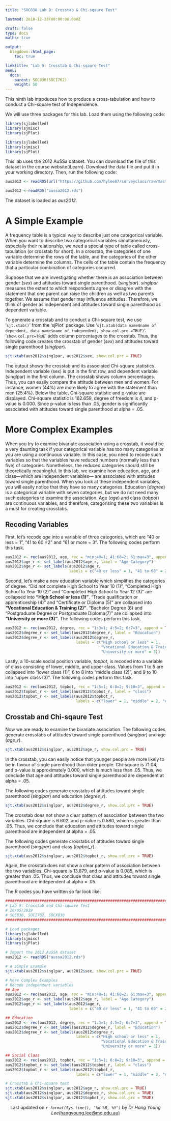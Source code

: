 ```yaml
---
title: "SOC830 Lab 9: Crosstab & Chi-sqaure Test"

lastmod: 2018-12-28T00:00:00.000Z

draft: false
type: docs
maths: true

output:
  blogdown::html_page:
    toc: true

linktitle: "Lab 9: Crosstab & Chi-sqaure Test"
menu:
  docs:
    parent: SOC830(SOCI702)
    weight: 50
---
```

This ninth lab introduces how to produce a cross-tabulation and how to conduct a Chi-square test of Independence.

We will use three packages for this lab. Load them using the following code:
  
```r
library(sjlabelled)
library(sjmisc)
library(sjPlot)
```

```r
library(sjlabelled)
library(sjmisc)
library(sjPlot)
```

This lab uses the 2012 AuSSa dataset. You can download the file of this dataset in the course website(iLearn). Download the data file and put it in your working directory. Then, run the following code: 

```r
aus2012 <- readRDS(url("https://github.com/hylee87/surveyclass/raw/master/data/aussa2012.rds"))
```
```r
aus2012 <-readRDS("aussa2012.rds")
```

The dataset is loaded as _aus2012_.

# A Simple Example
A frequency table is a typical way to describe just one categorical variable. When you want to describe two categorical variables simultaneously, especially their relationship, we need a special type of table called cross-tabulation (or crosstab for short). In a crosstab, the categories of one variable determine the rows of the table, and the categories of the other variable determine the columns. The cells of the table contain the frequency that a particular combination of categories occurred.

Suppose that we are investigating whether there is an association between gender (*sex*) and attitudes toward single parenthood. (*singlpar*). *singlpar* measures the extent to which respondents agree or disagree with the statement that one parent can raise the children as well as two parents together. We assume that gender may influence attitudes. Therefore, we think of gender as independent and attitudes toward single parenthood as dependent variable.

To generate a crosstab and to conduct a Chi-square test, we use ‘`sjt.xtab()`’ from the ‘sjPlot’ package. Use ‘`sjt.xtab(data name$name of dependent, data name$name of independent, show.col.prc =TRUE)`’. ‘`show.col.prc=TRUE`’ adds column percentages to the crosstab. Thus, the following code creates the crosstab of gender (*sex*) and attitudes toward single parenthood (*singlpar*).

```r
sjt.xtab(aus2012$singlpar, aus2012$sex, show.col.prc = TRUE)
```

The output shows the crosstab and its associated Chi-square statistics. Independent variable (sex) is put in the first row, and dependent variable (singlpar) in the first column. The crosstab shows column percentages. Thus, you can easily compare the attitude between men and women. For instance, women (44%) are more likely to agree with the statement than men (25.4%). 
Below the table, Chi-square statistic and p-value are displayed. Chi-square statistic is 162.659, degree of freedom is 4, and p-value is 0.000. Since p-value is less than .05, gender is significantly associated with attitudes toward single parenthood at alpha = .05.

# More Complex Examples
When you try to examine bivariate association using a crosstab, it would be a very daunting task if your categorical variable has too many categories or you are using a continuous variable. In this case, you need to recode such variables so that the variables have reduced numbers (normally less than five) of categories. Nonetheless, the reduced categories should still be theoretically meaningful. 
In this lab, we examine how education, age, and class—which are independent variables— are associated with attitudes toward single parenthood. When you look at these independent variables, you will easily notice that they have so many categories. Education (*degree*) is a categorical variable with seven categories, but we do not need many such categories to examine the association. Age (*age*) and class (*tobpot*) are continuous variables, and therefore, categorising these two variables is a must for creating crosstabs.

## Recoding Variables
First, let’s recode *age* into a variable of three categories, which are “40 or less = 1”, “41 to 60 =2” and “61 or more = 3”. The following codes perform this task.

```r
aus2012 <- rec(aus2012, age, rec = "min:40=1; 41:60=2; 61:max=3", append = TRUE)
aus2012$age_r <- set_label(aus2012$age_r, label = "Age Category")
aus2012$age_r <- set_labels(aus2012$age_r, 
                            labels = c("40 or less" = 1, "41 to 60" = 2, "61 or more" = 3))
```

Second, let’s make a new education variable which simplifies the categories of degree. “Did not complete High School to Year 10 (1)”, “Completed High School to Year 10 (2)” and “Completed High School to Year 12 (3)” are collapsed into **“High School or less (1)”**. “Trade qualification or apprenticeship (4)” and “Certificate or Diploma (5)” are collapsed into **“Vocational Education & Training (2)”**. “Bachelor Degree (6) and “Postgraduate Degree or Postgraduate Diploma(7)” are collapsed into **“University or more (3)”**. The following codes perform this task.

```r
aus2012 <- rec(aus2012, degree, rec = "1:3=1; 4:5=2; 6:7=3", append = TRUE)
aus2012$degree_r <- set_label(aus2012$degree_r, label = "Education")
aus2012$degree_r <- set_labels(aus2012$degree_r, 
                               labels = c("High school or less" = 1, 
                                          "Vocational Education & Training" = 2, 
                                          "University or more" = 3))
```

Lastly, a 10-scale social position variable, *topbot*, is recoded into a variable of class consisting of lower, middle, and upper class. Values from 1 to 5 are collapsed into “lower class (1)”, 6 to 8 into “middle class (2)”, and 9 to 10 into “upper class (3)”. The following codes perform this task.

```r
aus2012 <- rec(aus2012, topbot, rec = "1:5=1; 6:8=2; 9:10=3", append = TRUE)
aus2012$topbot_r <- set_label(aus2012$topbot_r, label = "class")
aus2012$topbot_r <- set_labels(aus2012$topbot_r, 
                               labels = c("lower" = 1, "middle" = 2, "upper" = 3))
```

## Crosstab and Chi-sqaure Test
Now we are ready to examine the bivariate association. The following codes generate crosstabs of attitudes toward single parenthood (*singlpar*) and age (*age_r*). 

```r
sjt.xtab(aus2012$singlpar, aus2012$age_r, show.col.prc = TRUE)
```

In the crosstab, you can easily notice that younger people are more likely to be in favour of single parenthood than older people. Chi-square is 71.04, and p-value is approximately 0.000, which is much less than .05. Thus, we conclude that age and attitudes toward single parenthood are dependent at alpha = .05. 

The following codes generate crosstabs of attitudes toward single parenthood (*singlpar*) and education (*degree_r*).

```r
sjt.xtab(aus2012$singlpar, aus2012$degree_r, show.col.prc = TRUE)
```

The crosstab does not show a clear pattern of association between the two variables. Chi-square is 6.602, and p-value is 0.580, which is greater than .05. Thus, we conclude that education and attitudes toward single parenthood are independent at alpha = .05. 

The following codes generate crosstabs of attitudes toward single parenthood (*singlpar*) and class (*topbot_r*).

```r
sjt.xtab(aus2012$singlpar, aus2012$topbot_r, show.col.prc = TRUE)
```

Again, the crosstab does not show a clear pattern of association between the two variables. Chi-square is 13.879, and p-value is 0.085, which is greater than .05. Thus, we conclude that class and attitudes toward single parenthood are independent at alpha = .05. 

The R codes you have written so far look like:

```r
################################################################################
# Lab 9: Crosstab and Chi-square Test
# 20/05/2019
# SOC830, SOCI702, SOCX830
################################################################################

# Load packages
library(sjlabelled)
library(sjmisc)
library(sjPlot)

# Import the 2012 AuSSA dataset
aus2012 <- readRDS("aussa2012.rds")

# A Simple Example
sjt.xtab(aus2012$singlpar, aus2012$sex, show.col.prc = TRUE)

# More Complex Examples
# Recode independent variables
## Age
aus2012 <- rec(aus2012, age, rec = "min:40=1; 41:60=2; 61:max=3", append = TRUE)
aus2012$age_r <- set_label(aus2012$age_r, label = "Age Category")
aus2012$age_r <- set_labels(aus2012$age_r, 
                            labels = c("40 or less" = 1, "41 to 60" = 2, "61 or more" = 3))

## Education
aus2012 <- rec(aus2012, degree, rec = "1:3=1; 4:5=2; 6:7=3", append = TRUE)
aus2012$degree_r <- set_label(aus2012$degree_r, label = "Education")
aus2012$degree_r <- set_labels(aus2012$degree_r, 
                               labels = c("High school or less" = 1, 
                                          "Vocational Education & Training" = 2, 
                                          "University or more" = 3))

## Social Class
aus2012 <- rec(aus2012, topbot, rec = "1:5=1; 6:8=2; 9:10=3", append = TRUE)
aus2012$topbot_r <- set_label(aus2012$topbot_r, label = "class")
aus2012$topbot_r <- set_labels(aus2012$topbot_r, 
                               labels = c("lower" = 1, "middle" = 2, "upper" = 3))

# Crosstab & Chi-square test
sjt.xtab(aus2012$singlpar, aus2012$age_r, show.col.prc = TRUE)
sjt.xtab(aus2012$singlpar, aus2012$degree_r, show.col.prc = TRUE)
sjt.xtab(aus2012$singlpar, aus2012$topbot_r, show.col.prc = TRUE)
```

<center>
Last updated on _`r format(Sys.time(), '%d %B, %Y')`_ by _Dr Hang Young Lee_[(hangyoung.lee@mq.edu.au)](mailto:hangyoung.lee@mq.edu.au)
</center>
